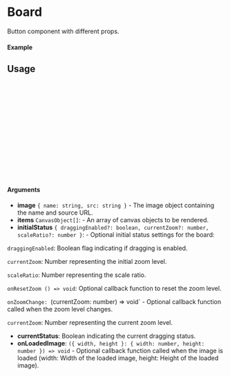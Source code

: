 
<Meta of={Board} title="Board" />

# Board

Button component with different props.

#### Example

<Canvas of={Board.Main} />

## Usage

```ts
import Board, {BoardActions} from "react-canvas-annotator";

const Example = () => {
  const image = {name: "test", src: "http://imagesource.com/test.png"}
  const ref = React.createRef<BoardActions>();
  return (
      <Board
        ref={ref}
        image={image}
        items={[]}
      />
  );
};

export default Example;
```

#### Arguments

- **image** `{ name: string, src: string }` - The image object containing the name and source URL.
- **items** `CanvasObject[]`: - An array of canvas objects to be rendered.
- **initialStatus** `{ draggingEnabled?: boolean, currentZoom?: number, scaleRatio?: number }`: - Optional initial status settings for the board:

`draggingEnabled`: Boolean flag indicating if dragging is enabled.

`currentZoom`: Number representing the initial zoom level.

`scaleRatio`: Number representing the scale ratio.

`onResetZoom () => void`: Optional callback function to reset the zoom level.

`onZoomChange: `(currentZoom: number) => void` - Optional callback function called when the zoom level changes.

`currentZoom`: Number representing the current zoom level.

- **currentStatus**: Boolean indicating the current dragging status.
- **onLoadedImage**: `({ width, height }: { width: number, height: number }) => void` -  Optional callback function called when the image is loaded (width: Width of the loaded image, height: Height of the loaded image).
